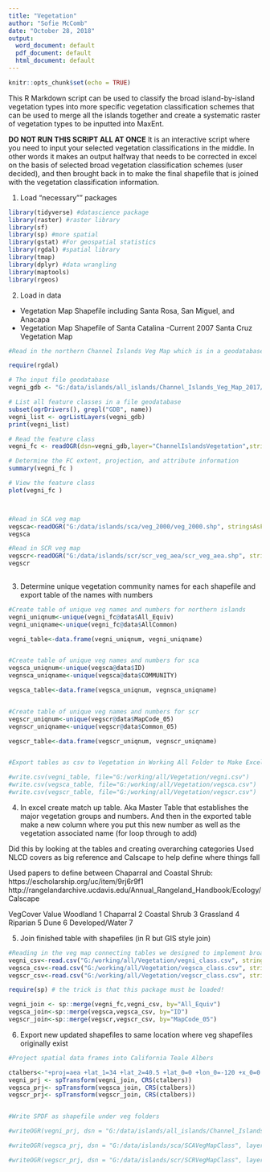 ```yaml
---
title: "Vegetation"
author: "Sofie McComb"
date: "October 28, 2018"
output:
  word_document: default
  pdf_document: default
  html_document: default
---
```


```r
knitr::opts_chunk$set(echo = TRUE)
```

This R Markdown script can be used to classify the broad island-by-island vegetation types into more specific vegetation classification schemes that can be used to merge all the islands together and create a systematic raster of vegetation types to be inputted into MaxEnt.

**DO NOT RUN THIS SCRIPT ALL AT ONCE**
It is an interactive script where you need to input your selected vegetation classifications in the middle. In other words it makes an output halfway that needs to be corrected in excel on the basis of selected broad vegetation classification schemes (user decided), and then brought back in to make the final shapefile that is joined with the vegetation classification information.

1. Load "necessary"" packages

```r
library(tidyverse) #datascience package
library(raster) #raster library
library(sf)
library(sp) #more spatial
library(gstat) #For geospatial statistics
library(rgdal) #spatial library 
library(tmap)
library(dplyr) #data wrangling  
library(maptools)
library(rgeos)
```


2. Load in data
  - Vegetation Map Shapefile including Santa Rosa, San Miguel, and Anacapa
  - Vegetation Map Shapefile of Santa Catalina
  -Current 2007 Santa Cruz Vegetation Map

```r

#Read in the northern Channel Islands Veg Map which is in a geodatabase

require(rgdal)

# The input file geodatabase
vegni_gdb <- "G:/data/islands/all_islands/Channel_Islands_Veg_Map_2017/ChannelIslands_Veg_2017.gdb"

# List all feature classes in a file geodatabase
subset(ogrDrivers(), grepl("GDB", name))
vegni_list <- ogrListLayers(vegni_gdb)
print(vegni_list)

# Read the feature class
vegni_fc <- readOGR(dsn=vegni_gdb,layer="ChannelIslandsVegetation",stringsAsFactors = FALSE)

# Determine the FC extent, projection, and attribute information
summary(vegni_fc )

# View the feature class
plot(vegni_fc )



#Read in SCA veg map
vegsca<-readOGR("G:/data/islands/sca/veg_2000/veg_2000.shp", stringsAsFactors = FALSE)
vegsca

#Read in SCR veg map
vegscr<-readOGR("G:/data/islands/scr/scr_veg_aea/scr_veg_aea.shp", stringsAsFactors = FALSE)
vegscr
  

```

  
3. Determine unique vegetation community names for each shapefile and export table of the names with numbers

```r

#Create table of unique veg names and numbers for northern islands
vegni_uniqnum<-unique(vegni_fc@data$All_Equiv)
vegni_uniqname<-unique(vegni_fc@data$AllCommon)

vegni_table<-data.frame(vegni_uniqnum, vegni_uniqname)


#Create table of unique veg names and numbers for sca
vegsca_uniqnum<-unique(vegsca@data$ID)
vegnsca_uniqname<-unique(vegsca@data$COMMUNITY)

vegsca_table<-data.frame(vegsca_uniqnum, vegnsca_uniqname)


#Create table of unique veg names and numbers for scr
vegscr_uniqnum<-unique(vegscr@data$MapCode_05)
vegnscr_uniqname<-unique(vegscr@data$Common_05)

vegscr_table<-data.frame(vegscr_uniqnum, vegnscr_uniqname)


#Export tables as csv to Vegetation in Working All Folder to Make Excel Tables to Join

#write.csv(vegni_table, file="G:/working/all/Vegetation/vegni.csv")
#write.csv(vegsca_table, file="G:/working/all/Vegetation/vegsca.csv")
#write.csv(vegscr_table, file="G:/working/all/Vegetation/vegscr.csv")

```


4. In excel create match up table. 
  Aka Master Table that establishes the major vegetation groups and numbers. And then in the exported table make a new column where you put this new number as well as the vegetation associated name (for loop through to add)
  
  Did this by looking at the tables and creating overarching categories 
  Used NLCD covers as big reference and Calscape to help define where things fall
  
  Used papers to define between Chaparral and Coastal Shrub:
  https://escholarship.org/uc/item/9rj6r9f1
  http://rangelandarchive.ucdavis.edu/Annual_Rangeland_Handbook/Ecology/
  Calscape
  
  VegCover	Value
Woodland	1
Chaparral	2
Coastal Shrub	3
Grassland	4
Riparian	5
Dune	6
Developed/Water	7

  
5. Join finished table with shapefiles (in R but GIS style join)

```r

#Reading in the veg map connecting tables we designed to implement broader veg map groupings
vegni_csv<-read.csv("G:/working/all/Vegetation/vegni_class.csv", stringsAsFactors = FALSE)
vegsca_csv<-read.csv("G:/working/all/Vegetation/vegsca_class.csv", stringsAsFactors = FALSE)
vegscr_csv<-read.csv("G:/working/all/Vegetation/vegscr_class.csv", stringsAsFactors = FALSE)

require(sp) # the trick is that this package must be loaded!

vegni_join <- sp::merge(vegni_fc,vegni_csv, by="All_Equiv")
vegsca_join<-sp::merge(vegsca,vegsca_csv, by="ID")
vegscr_join<-sp::merge(vegscr,vegscr_csv, by="MapCode_05")

```


6. Export new updated shapefiles to same location where veg shapefiles originally exist

```r

#Project spatial data frames into California Teale Albers

ctalbers<-"+proj=aea +lat_1=34 +lat_2=40.5 +lat_0=0 +lon_0=-120 +x_0=0 +y_0=-4000000 +ellps=GRS80 +datum=NAD83 +units=m +no_defs"
vegni_prj <- spTransform(vegni_join, CRS(ctalbers))
vegsca_prj<- spTransform(vegsca_join, CRS(ctalbers))
vegscr_prj<- spTransform(vegscr_join, CRS(ctalbers))


#Write SPDF as shapefile under veg folders

#writeOGR(vegni_prj, dsn = "G:/data/islands/all_islands/Channel_Islands_Veg_Map_2017/NIVegMapClass", layer = "NIVegMapClass", driver="ESRI Shapefile")

#writeOGR(vegsca_prj, dsn = "G:/data/islands/sca/SCAVegMapClass", layer = "SCAVegMapClass", driver="ESRI Shapefile")

#writeOGR(vegscr_prj, dsn = "G:/data/islands/scr/SCRVegMapClass", layer = "SCRVegMapClass", driver="ESRI Shapefile")

```

